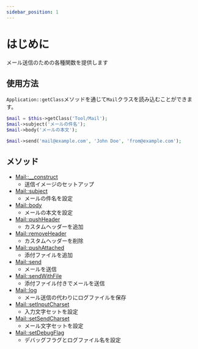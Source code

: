 ```yaml
---
sidebar_position: 1
---
```


# はじめに

メール送信のための各種関数を提供します

## 使用方法

`Application::getClass`メソッドを通じて`Mail`クラスを読み込むことができます。

```php title="Controller"
$mail = $this->getClass('Tool/Mail');
$mail->subject('メールの件名');
$mail->body('メールの本文');

$mail->send('mail@example.com', 'John Doe', 'from@example.com');
```

## メソッド

- [Mail::\_\_construct](/docs/fegg/library/mail/methods/construct)
  - 送信イメージのセットアップ
- [Mail::subject](/docs/fegg/library/mail/methods/subject)
  - メールの件名を設定
- [Mail::body](/docs/fegg/library/mail/methods/body)
  - メールの本文を設定
- [Mail::pushHeader](/docs/fegg/library/mail/methods/pushheader)
  - カスタムヘッダーを追加
- [Mail::removeHeader](/docs/fegg/library/mail/methods/removeheader)
  - カスタムヘッダーを削除
- [Mail::pushAttached](/docs/fegg/library/mail/methods/pushattached)
  - 添付ファイルを追加
- [Mail::send](/docs/fegg/library/mail/methods/send)
  - メールを送信
- [Mail::sendWithFile](/docs/fegg/library/mail/methods/sendwithfile)
  - 添付ファイル付きでメールを送信
- [Mail::log](/docs/fegg/library/mail/methods/log)
  - メール送信の代わりにログファイルを保存
- [Mail::setInputCharset](/docs/fegg/library/mail/methods/setinputcharset)
  - 入力文字セットを設定
- [Mail::setSendCharset](/docs/fegg/library/mail/methods/setsendcharset)
  - メール文字セットを設定
- [Mail::setDebugFlag](/docs/fegg/library/mail/methods/setdebugflag)
  - デバッグフラグとログファイル名を設定
